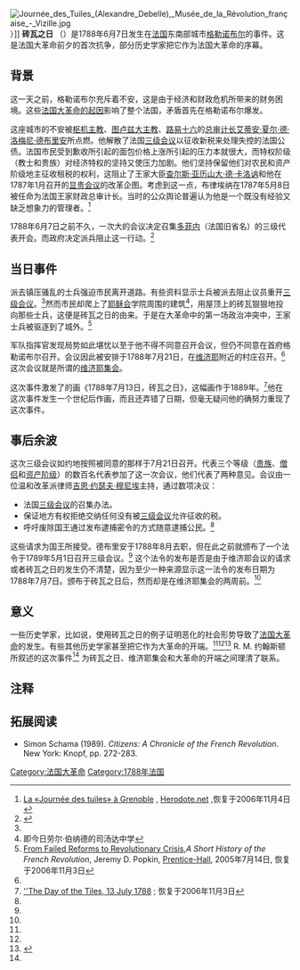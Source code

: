 [[File:Journée_des_Tuiles_(Alexandre_Debelle),_Musée_de_la_Révolution_française_-_Vizille.jpg|thumb]]）]]
'''砖瓦之日''' （{{lang-fr|Journée des Tuiles}}）是1788年6月7日发生在[[法国|法国]]东南部城市[[格勒诺布尔|格勒诺布尔]]的事件。这是法国大革命前夕的首次抗争，部分历史学家把它作为法国大革命的序幕。

==背景==
这一天之前，格勒诺布尔充斥着不安，这是由于经济和财政危机所带来的财务困境。这些[[法国大革命的起因|法国大革命的起因]]影响了整个法国，矛盾首先在格勒诺布尔爆发。

这座城市的不安被[[枢机主教|枢机主教]]、[[图卢兹|图卢兹]][[大主教|大主教]]、[[路易十六|路易十六]]的[[总审计长|总审计长]][[艾蒂安·夏尔·德·洛梅尼·德布里安|艾蒂安·夏尔·德·洛梅尼·德布里安]]所点燃。他解散了法国[[三级会议|三级会议]]以征收新税来处理失控的法国公债。法国市民受到歉收所引起的面包价格上涨所引起的压力本就很大，而特权阶级（教士和贵族）对经济特权的坚持又使压力加剧。他们坚持保留他们对农民和资产阶级地主征收租税的权利，这阻止了王家大臣[[查尔斯·亚历山大·德·卡洛讷|查尔斯·亚历山大·德·卡洛讷]]和他在1787年1月召开的[[显贵会议|显贵会议]]的改革企图。考虑到这一点，布律埃纳在1787年5月8日被任命为法国王家财政总审计长。当时的公众舆论普遍认为他是一个既没有经验又缺乏想象力的管理者。<ref name="herodote">[http://www.herodote.net/17880607.htm  La «Journée des tuiles» à Grenoble] {{Wayback|url=http://www.herodote.net/17880607.htm |date=20070314102132 }}, [http://www.herodote.net/ Herodote.net] {{Wayback|url=http://www.herodote.net/ |date=20061105015631 }},恢复于2006年11月4日</ref>

1788年6月7日之前不久，一次大的会议决定召集[[多菲内|多菲内]]（法国旧省名）的三级代表开会。而政府决定派兵阻止这一行动。<ref name="johnston">{{cite book
 | last = Johnston
 | first = R. M. (Robert Matteson)
 | title = The French Revolution A Short History
 | origyear = 1909
 | url = http://www.gutenberg.org/etext/19421
 | accessdate = 2006-11-06
 | edition = Project Gutenberg
 | year = 2006
 | publisher = Henry Holt and Company
 | page = 279
 | archive-date = 2006-11-17
 | archive-url = https://web.archive.org/web/20061117002849/http://www.gutenberg.org/etext/19421
 | dead-url = no
 }}</ref>

==当日事件==
派去镇压骚乱的士兵强迫市民离开道路。有些资料显示士兵被派去阻止议员重开[[三级会议|三级会议]]。<ref name="herodote"/>然而市民却爬上了[[耶稣会|耶稣会]]学院周围的建筑<ref>即今日劳尔·伯纳德的司汤达中学</ref>，用屋顶上的砖瓦狠狠地投向那些士兵，这便是砖瓦之日的由来。于是在大革命中的第一场政治冲突中，王家士兵被驱逐到了城外。<ref name="Popkin">[http://www.safarix.com/0131930370/ch02lev1sec3 From Failed Reforms to Revolutionary Crisis]{{dead link|date=2018年1月 |bot=InternetArchiveBot |fix-attempted=yes }},''A Short History of the French Revolution'', Jeremy D. Popkin, [[Prentice-Hall|Prentice-Hall]], 2005年7月14日, 恢复于2006年11月3日</ref>

军队指挥官发现局势如此堪忧以至于他不得不同意召开会议，但仍不同意在首府格勒诺布尔召开。会议因此被安排于1788年7月21日，在[[维济耶|维济耶]]附近的村庄召开。<ref name="johnston"/>这次会议就是所谓的[[维济耶集会|维济耶集会]]。

这次事件激发了{{le|亚历山大·蒂贝尔|Alexandre Debelle}}的画《1788年7月13日，砖瓦之日》，这幅画作于1889年。<ref>[http://www.art.com/asp/sp-asp/_/pd--12065747/sp--A/The_Day_of_the_Tiles_13_July_1788_1889.htm ''The Day of the Tiles, 13 July 1788] {{Wayback|url=http://www.art.com/asp/sp-asp/_/pd--12065747/sp--A/The_Day_of_the_Tiles_13_July_1788_1889.htm |date=20070930165450 }}; 恢复于2006年11月3日</ref>他在这次事件发生一个世纪后作画，而且还弄错了日期，但毫无疑问他的确努力重现了这次事件。

==事后余波==

这次三级会议如约地按照被同意的那样于7月21日召开。代表三个等级（[[贵族|贵族]]、[[僧侣|僧侣]]和[[资产阶级|资产阶级]]）的数百名代表参加了这一次会议，他们代表了两种意见。会议由一位温和改革派律师[[吉恩·约瑟夫·穆尼埃|吉恩·约瑟夫·穆尼埃]]主持，通过数项决议：
*法国[[三级会议|三级会议]]的召集办法。
*保证地方有权拒绝交纳任何没有被[[三级会议|三级会议]]允许征收的税。
*呼吁废除国王通过发布逮捕密令的方式随意逮捕公民。<ref name="johnston"/>

这些请求为国王所接受。德布里安于1788年8月去职，但在此之前就颁布了一个法令于1789年5月1日召开三级会议。<ref name="johnston"/> 这个法令的发布是否是由于维济耶会议的请求或者砖瓦之日的发生仍不清楚，因为至少一种来源显示这一法令的发布日期为1788年7月7日。颁布于砖瓦之日后，然而却是在维济耶集会的两周前。<ref name="Popkin"/>

==意义==
一些历史学家，比如说{{le|乔纳森·斯波伯|Jonathan Sperber}}，使用砖瓦之日的例子证明恶化的社会形势导致了[[法国大革命|法国大革命]]的发生。有些其他历史学家甚至把它作为大革命的开端。<ref name="herodote"/><ref name="Popkin"/><ref>{{cite web|last=|first=|authorlink=|coauthors=|date=|url=http://www.1911encyclopedia.org/Grenoble|title=Grenoble|format=|work=Catholic Encyclopedia 1911|pages=|publisher=1911encyclopedia.org|language=|accessdate=2006-11-01|deadurl=yes|archiveurl=https://web.archive.org/web/20061219070330/http://www.1911encyclopedia.org/Grenoble|archivedate=2006-12-19}}</ref> R. M. 约翰斯顿所叙述的这次事件<ref name="johnston"/> 为砖瓦之日、维济耶集会和大革命的开端之间理清了联系。
==注释==
{{Reflist}}

==拓展阅读==
* Simon Schama (1989). ''Citizens: A Chronicle of the French Revolution''. New York: Knopf, pp. 272-283.

{{法國大革命}}
[[Category:法国大革命|Category:法国大革命]]
[[Category:1788年法国|Category:1788年法国]]